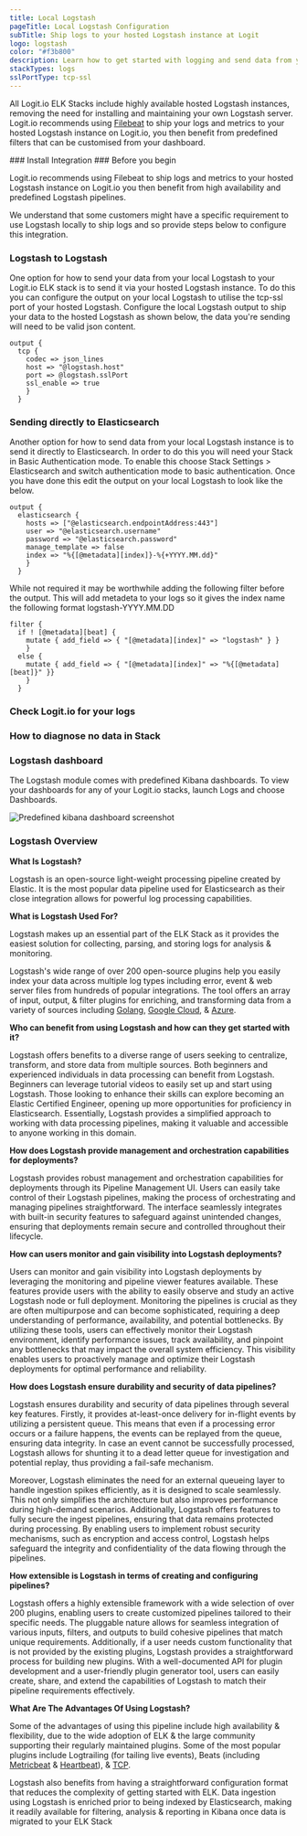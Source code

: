 ```yaml
---
title: Local Logstash
pageTitle: Local Logstash Configuration
subTitle: Ship logs to your hosted Logstash instance at Logit
logo: logstash
color: "#f3b800"
description: Learn how to get started with logging and send data from your local Logstash to your Hosted ELK instance with this configuration example.
stackTypes: logs
sslPortType: tcp-ssl
---
```


All Logit.io ELK Stacks include highly available hosted Logstash instances, removing the need for installing and maintaining your own 
Logstash server. Logit.io recommends using [Filebeat](/integrations/log-management/shippers/filebeat) to ship your logs and metrics to 
your hosted Logstash instance on Logit.io, you then benefit from predefined filters that can be customised from your dashboard.

<Steps>
  ### Install Integration
  <InstallIntegration/>
  ### Before you begin

  Logit.io recommends using Filebeat to ship logs and metrics to your hosted Logstash instance on Logit.io you then benefit from high 
  availability and predefined Logstash pipelines.
  
  We understand that some customers might have a specific requirement to use Logstash locally to ship logs and so provide steps below 
  to configure this integration.

  ### Logstash to Logstash

  One option for how to send your data from your local Logstash to your Logit.io ELK stack is to send it via your hosted Logstash instance. 
  To do this you can configure the output on your local Logstash to utilise the tcp-ssl port of your hosted Logstash. Configure the local 
  Logstash output to ship your data to the hosted Logstash as shown below, the data you're sending will need to be valid json content.

  ```text copy
  output {
    tcp {
      codec => json_lines
      host => "@logstash.host"
      port => @logstash.sslPort
      ssl_enable => true
      }
    }
  ```

  ### Sending directly to Elasticsearch

  Another option for how to send data from your local Logstash instance is to send it directly to Elasticsearch. In order to do this you will 
  need your Stack in Basic Authentication mode. To enable this choose Stack Settings > Elasticsearch and switch authentication mode to basic 
  authentication. Once you have done this edit the output on your local Logstash to look like the below.
      
  ```text copy
  output {
    elasticsearch {
      hosts => ["@elasticsearch.endpointAddress:443"]
      user => "@elasticsearch.username"
      password => "@elasticsearch.password"
      manage_template => false
      index => "%{[@metadata][index]}-%{+YYYY.MM.dd}"
      }
    }
  ```
    
  While not required it may be worthwhile adding the following filter before the output. This will add metadeta to your logs so it gives the 
  index name the following format logstash-YYYY.MM.DD
  
  ```text copy
  filter {
    if ! [@metadata][beat] {
      mutate { add_field => { "[@metadata][index]" => "logstash" } }
      } 
    else {
      mutate { add_field => { "[@metadata][index]" => "%{[@metadata][beat]}" }}
      }
    }
  ```

  ### Check Logit.io for your logs
  <LaunchStack utmMedium="logs" utmCampaign="logstash" source="logstash" />

  ### How to diagnose no data in Stack

  <DiagnoseNoData />

  ### Logstash dashboard

  The Logstash module comes with predefined Kibana dashboards. To view your dashboards for any of your Logit.io stacks, launch Logs and choose Dashboards.

  ![Predefined kibana dashboard screenshot](@/images/integrations/filebeat/logstash.png)
      
</Steps>

### Logstash Overview

 __What Is Logstash?__
      
Logstash is an open-source light-weight processing pipeline created by Elastic. It is the most popular data pipeline used for Elasticsearch as their close 
integration allows for powerful log processing capabilities.     

__What is Logstash Used For?__

Logstash makes up an essential part of the ELK Stack as it provides the easiest solution for collecting, parsing, and storing logs for analysis & monitoring.      

Logstash's wide range of over 200 open-source plugins help you easily index your data across multiple log types including error, event & web server files 
from hundreds of popular integrations. The tool offers an array of input, output, & filter plugins for enriching, and transforming data from a variety of 
sources including [Golang](/integrations/log-management/languages-and-libraries/golang), [Google Cloud](/integrations/log-management/google-cloud/operations), & 
[Azure](/integrations/log-management/azure/azure).

__Who can benefit from using Logstash and how can they get started with it?__

Logstash offers benefits to a diverse range of users seeking to centralize, transform, and store data from multiple sources. Both beginners and experienced 
individuals in data processing can benefit from Logstash. Beginners can leverage tutorial videos to easily set up and start using Logstash. Those looking to 
enhance their skills can explore becoming an Elastic Certified Engineer, opening up more opportunities for proficiency in Elasticsearch. Essentially, Logstash 
provides a simplified approach to working with data processing pipelines, making it valuable and accessible to anyone working in this domain.

__How does Logstash provide management and orchestration capabilities for deployments?__

Logstash provides robust management and orchestration capabilities for deployments through its Pipeline Management UI. Users can easily take control of their 
Logstash pipelines, making the process of orchestrating and managing pipelines straightforward. The interface seamlessly integrates with built-in security features 
to safeguard against unintended changes, ensuring that deployments remain secure and controlled throughout their lifecycle.

__How can users monitor and gain visibility into Logstash deployments?__

Users can monitor and gain visibility into Logstash deployments by leveraging the monitoring and pipeline viewer features available. These features provide users 
with the ability to easily observe and study an active Logstash node or full deployment. Monitoring the pipelines is crucial as they are often multipurpose and can 
become sophisticated, requiring a deep understanding of performance, availability, and potential bottlenecks. By utilizing these tools, users can effectively monitor 
their Logstash environment, identify performance issues, track availability, and pinpoint any bottlenecks that may impact the overall system efficiency. This 
visibility enables users to proactively manage and optimize their Logstash deployments for optimal performance and reliability.

__How does Logstash ensure durability and security of data pipelines?__

Logstash ensures durability and security of data pipelines through several key features. Firstly, it provides at-least-once delivery for in-flight events by utilizing 
a persistent queue. This means that even if a processing error occurs or a failure happens, the events can be replayed from the queue, ensuring data integrity. In case 
an event cannot be successfully processed, Logstash allows for shunting it to a dead letter queue for investigation and potential replay, thus providing a fail-safe 
mechanism.

Moreover, Logstash eliminates the need for an external queueing layer to handle ingestion spikes efficiently, as it is designed to scale seamlessly. This not only 
simplifies the architecture but also improves performance during high-demand scenarios. Additionally, Logstash offers features to fully secure the ingest pipelines, 
ensuring that data remains protected during processing. By enabling users to implement robust security mechanisms, such as encryption and access control, Logstash helps 
safeguard the integrity and confidentiality of the data flowing through the pipelines.

__How extensible is Logstash in terms of creating and configuring pipelines?__

Logstash offers a highly extensible framework with a wide selection of over 200 plugins, enabling users to create customized pipelines tailored to their specific needs. 
The pluggable nature allows for seamless integration of various inputs, filters, and outputs to build cohesive pipelines that match unique requirements. Additionally, 
if a user needs custom functionality that is not provided by the existing plugins, Logstash provides a straightforward process for building new plugins. With a 
well-documented API for plugin development and a user-friendly plugin generator tool, users can easily create, share, and extend the capabilities of Logstash to match 
their pipeline requirements effectively.

__What Are The Advantages Of Using Logstash?__

Some of the advantages of using this pipeline include high availability & flexibility, due to the wide adoption of ELK & the large community supporting their regularly 
maintained plugins. Some of the most popular plugins include Logtrailing (for tailing live events), Beats (including 
[Metricbeat](/integrations/log-management/shippers/metricbeat) & [Heartbeat](/integrations/log-management/shippers/heartbeat)), & [TCP](/integrations/log-management/protocols/tcp).

Logstash also benefits from having a straightforward configuration format that reduces the complexity of getting started with ELK. Data ingestion using Logstash is enriched 
prior to being indexed by Elasticsearch, making it readily available for filtering, analysis & reporting in Kibana once data is migrated to your ELK Stack
    


